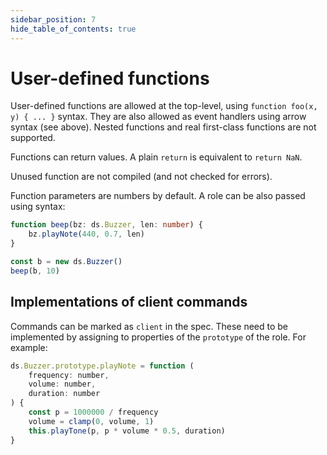 ```yaml
---
sidebar_position: 7
hide_table_of_contents: true
---
```


# User-defined functions

User-defined functions are allowed at the top-level, using `function foo(x, y) { ... }` syntax.
They are also allowed as event handlers using arrow syntax (see above).
Nested functions and real first-class functions are not supported.

Functions can return values.
A plain `return` is equivalent to `return NaN`.

Unused function are not compiled (and not checked for errors).

Function parameters are numbers by default.
A role can be also passed using syntax:

```ts skip
function beep(bz: ds.Buzzer, len: number) {
    bz.playNote(440, 0.7, len)
}

const b = new ds.Buzzer()
beep(b, 10)
```

## Implementations of client commands

Commands can be marked as `client` in the spec.
These need to be implemented by assigning to properties of the `prototype` of the role.
For example:

```js
ds.Buzzer.prototype.playNote = function (
    frequency: number,
    volume: number,
    duration: number
) {
    const p = 1000000 / frequency
    volume = clamp(0, volume, 1)
    this.playTone(p, p * volume * 0.5, duration)
}
```
